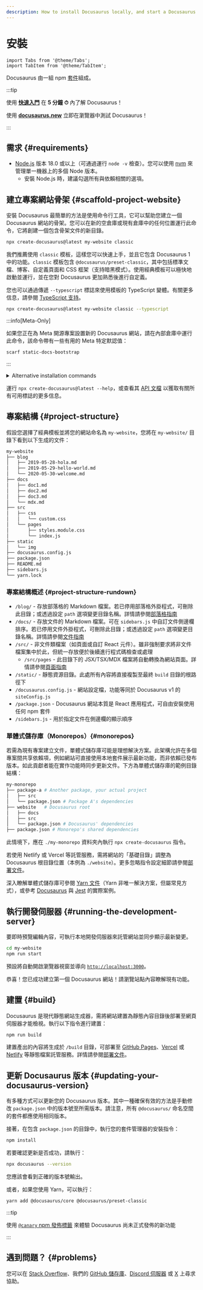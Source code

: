 ```yaml
---
description: How to install Docusaurus locally, and start a Docusaurus site in no time.
---
```


# 安裝

```mdx-code-block
import Tabs from '@theme/Tabs';
import TabItem from '@theme/TabItem';
```

Docusaurus 由一組 npm [套件](https://github.com/facebook/docusaurus/tree/main/packages)組成。

:::tip

使用 **[快速入門](introduction.mdx#fast-track)** 在 **5 分鐘 ⏱** 內了解 Docusaurus！

使用 **[docusaurus.new](https://docusaurus.new)** 立即在瀏覽器中測試 Docusaurus！

:::

## 需求 {#requirements}

- [Node.js](https://nodejs.org/en/download/) 版本 18.0 或以上（可通過運行 `node -v` 檢查）。您可以使用 [nvm](https://github.com/nvm-sh/nvm) 來管理單一機器上的多個 Node 版本。
  - 安裝 Node.js 時，建議勾選所有與依賴相關的選項。

## 建立專案網站骨架 {#scaffold-project-website}

安裝 Docusaurus 最簡單的方法是使用命令行工具，它可以幫助您建立一個 Docusaurus 網站的骨架。您可以在新的空倉庫或現有倉庫中的任何位置運行此命令，它將創建一個包含骨架文件的新目錄。

```bash
npx create-docusaurus@latest my-website classic
```

我們推薦使用 `classic` 模板，這樣您可以快速上手，並且它包含 Docusaurus 1 中的功能。`classic` 模板包含 `@docusaurus/preset-classic`，其中包括標準文檔、博客、自定義頁面和 CSS 框架（支持暗黑模式）。使用經典模板可以極快地啟動並運行，並在您對 Docusaurus 更加熟悉後進行自定義。

您也可以通過傳遞 `--typescript` 標誌來使用模板的 TypeScript 變體。有關更多信息，請參閱 [TypeScript 支持](./typescript-support.mdx)。

```bash
npx create-docusaurus@latest my-website classic --typescript
```

:::info[Meta-Only]

如果您正在為 Meta 開源專案設置新的 Docusaurus 網站，請在內部倉庫中運行此命令，該命令帶有一些有用的 Meta 特定默認值：

```bash
scarf static-docs-bootstrap
```

:::

<details>
  <summary>Alternative installation commands</summary>

You can also initialize a new project using your preferred project manager:

```bash npm2yarn
npm init docusaurus
```

</details>

運行 `npx create-docusaurus@latest --help`，或查看其 [API 文檔](./api/misc/create-docusaurus.mdx) 以獲取有關所有可用標誌的更多信息。

## 專案結構 {#project-structure}

假設您選擇了經典模板並將您的網站命名為 `my-website`，您將在 `my-website/` 目錄下看到以下生成的文件：

```bash
my-website
├── blog
│   ├── 2019-05-28-hola.md
│   ├── 2019-05-29-hello-world.md
│   └── 2020-05-30-welcome.md
├── docs
│   ├── doc1.md
│   ├── doc2.md
│   ├── doc3.md
│   └── mdx.md
├── src
│   ├── css
│   │   └── custom.css
│   └── pages
│       ├── styles.module.css
│       └── index.js
├── static
│   └── img
├── docusaurus.config.js
├── package.json
├── README.md
├── sidebars.js
└── yarn.lock
```

### 專案結構概述 {#project-structure-rundown}

- `/blog/` - 存放部落格的 Markdown 檔案。若已停用部落格外掛程式，可刪除此目錄；或透過設定 `path` 選項變更目錄名稱。詳情請參閱[部落格指南](blog.mdx)
- `/docs/` - 存放文件的 Markdown 檔案。可在 `sidebars.js` 中自訂文件側邊欄排序。若已停用文件外掛程式，可刪除此目錄；或透過設定 `path` 選項變更目錄名稱。詳情請參閱[文件指南](./guides/docs/docs-introduction.mdx)
- `/src/` - 非文件類檔案（如頁面或自訂 React 元件）。雖非強制要求將非文件檔案集中於此，但統一存放便於後續進行程式碼檢查或處理
  - `/src/pages` - 此目錄下的 JSX/TSX/MDX 檔案將自動轉換為網站頁面。詳情請參閱[頁面指南](guides/creating-pages.mdx)
- `/static/` - 靜態資源目錄。此處所有內容將直接複製至最終 `build` 目錄的根路徑下
- `/docusaurus.config.js` - 網站設定檔，功能等同於 Docusaurus v1 的 `siteConfig.js`
- `/package.json` - Docusaurus 網站本質是 React 應用程式，可自由安裝使用任何 npm 套件
- `/sidebars.js` - 用於指定文件在側邊欄的顯示順序

### 單體式儲存庫（Monorepos）{#monorepos}

若需為現有專案建立文件，單體式儲存庫可能是理想解決方案。此架構允許在多個專案間共享依賴項，例如網站可直接使用本地套件展示最新功能，而非依賴已發布版本。如此貢獻者能在實作功能時同步更新文件。下方為單體式儲存庫的範例目錄結構：

```bash
my-monorepo
├── package-a # Another package, your actual project
│   ├── src
│   └── package.json # Package A's dependencies
├── website   # Docusaurus root
│   ├── docs
│   ├── src
│   └── package.json # Docusaurus' dependencies
├── package.json # Monorepo's shared dependencies
```

此情境下，應在 `./my-monorepo` 資料夾內執行 `npx create-docusaurus` 指令。

若使用 Netlify 或 Vercel 等託管服務，需將網站的「基礎目錄」調整為 Docusaurus 根目錄位置（本例為 `./website`）。更多忽略指令設定細節請參閱[部署文件](./deployment.mdx#deploying-to-netlify)。

深入瞭解單體式儲存庫可參閱 [Yarn 文件](https://yarnpkg.com/features/workspaces)（Yarn 非唯一解決方案，但屬常見方式），或參考 [Docusaurus](https://github.com/facebook/docusaurus) 與 [Jest](https://github.com/facebook/jest) 的實際案例。

## 執行開發伺服器 {#running-the-development-server}

要即時預覽編輯內容，可執行本地開發伺服器來託管網站並同步顯示最新變更。

```bash npm2yarn
cd my-website
npm run start
```

預設將自動開啟瀏覽器視窗並導向 [`http://localhost:3000`](http://localhost:3000)。

恭喜！您已成功建立第一個 Docusaurus 網站！請瀏覽站點內容瞭解現有功能。

## 建置 {#build}

Docusaurus 是現代靜態網站生成器，需將網站建置為靜態內容目錄後部署至網頁伺服器才能檢視。執行以下指令進行建置：

```bash npm2yarn
npm run build
```

建置產出的內容將生成於 `/build` 目錄，可部署至 [GitHub Pages](https://pages.github.com/)、[Vercel](https://vercel.com/) 或 [Netlify](https://www.netlify.com/) 等靜態檔案託管服務。詳情請參閱[部署文件](deployment.mdx)。

## 更新 Docusaurus 版本 {#updating-your-docusaurus-version}

有多種方式可以更新您的 Docusaurus 版本。其中一種確保有效的方法是手動修改 `package.json` 中的版本號至所需版本。請注意，所有 `@docusaurus/` 命名空間的套件都應使用相同版本。


<UpgradeGuide />

接著，在包含 `package.json` 的目錄中，執行您的套件管理器的安裝指令：

```bash npm2yarn
npm install
```

若要確認更新是否成功，請執行：

```bash
npx docusaurus --version
```

您應該會看到正確的版本號輸出。

或者，如果您使用 Yarn，可以執行：

```bash
yarn add @docusaurus/core @docusaurus/preset-classic
```

:::tip

使用 [`@canary` npm 發佈標籤](/community/canary) 來體驗 Docusaurus 尚未正式發佈的新功能

:::

## 遇到問題？ {#problems}

您可以在 [Stack Overflow](https://stackoverflow.com/questions/tagged/docusaurus)、我們的 [GitHub 儲存庫](https://github.com/facebook/docusaurus)、[Discord 伺服器](https://discordapp.com/invite/docusaurus) 或 [X](https://x.com/docusaurus) 上尋求協助。